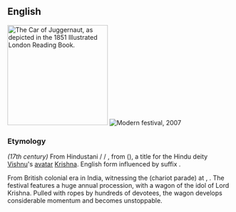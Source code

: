 ==English==
{{was wotd|2006|December|29}}
{{wikipedia}}
[[File:Juggernaut.jpeg|thumbnail|225px|right|The Car of Juggernaut, as depicted in the 1851 ''Illustrated London Reading Book''.]]
[[File:Rath Yatra Puri 2007 11071 crop.jpg|thumb|Modern festival, 2007]]

===Etymology===
''(17th century)'' From Hindustani {{etyl|hi|en}} {{m|hi|जगन्नाथ}}/{{etyl|or|en}} {{m|or|ଜଗନ୍ନାଥ}}/ {{etyl|ur|en}} {{m|ur|جگنّاتھ|tr=jagannāth}}, from {{etyl|sa|en}} {{m|sa|जगन्नाथ||lord of the universe}} ({{w|Jagannath}}), a title for the Hindu deity [[Vishnu]]'s [[avatar]] [[Krishna]]. English form influenced by suffix {{m|en|-naut||sailor}}.

From British colonial era in India, witnessing the {{w|Rath Yatra}} (chariot parade) at {{w|Puri}}, {{w|Orissa}}. The festival features a huge annual procession, with a wagon of the idol of Lord Krishna. Pulled with ropes by hundreds of devotees, the wagon develops considerable momentum and becomes unstoppable.